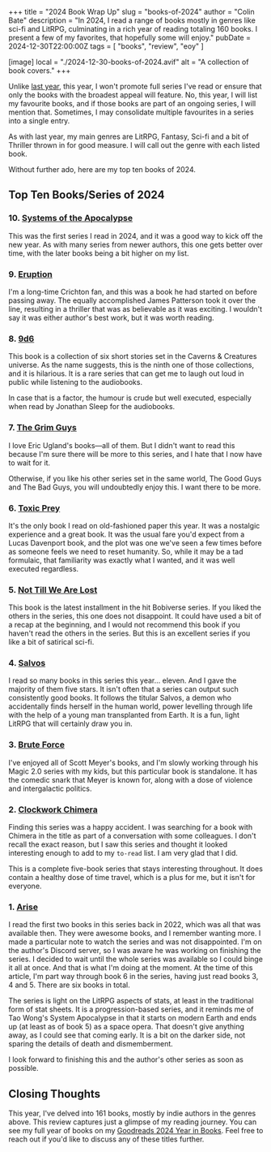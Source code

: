 +++
title = "2024 Book Wrap Up"
slug = "books-of-2024"
author = "Colin Bate"
description = "In 2024, I read a range of books mostly in genres like sci-fi and LitRPG, culminating in a rich year of reading totaling 160 books. I present a few of my favorites, that hopefully some will enjoy."
pubDate = 2024-12-30T22:00:00Z
tags = [ "books", "review", "eoy" ]

[image]
local = "./2024-12-30-books-of-2024.avif"
alt = "A collection of book covers."
+++

Unlike [last year](/posts/books-of-2023), this year, I won't promote full series I've read or ensure that only the books with the broadest appeal will feature. No, this year, I will list my favourite books, and if those books are part of an ongoing series, I will mention that. Sometimes, I may consolidate multiple favourites in a series into a single entry.

As with last year, my main genres are LitRPG, Fantasy, Sci-fi and a bit of Thriller thrown in for good measure. I will call out the genre with each listed book.

Without further ado, here are my top ten books of 2024.

## Top Ten Books/Series of 2024

### 10. [Systems of the Apocalypse](https://www.goodreads.com/series/314626-systems-of-the-apocalypse)

<AuthorGenre series author='Macronomicon' genre='LitRPG' icon='genre-litrpg' />

This was the first series I read in 2024, and it was a good way to kick off the new year. As with many series from newer authors, this one gets better over time, with the later books being a bit higher on my list.

### 9. [Eruption](https://www.goodreads.com/book/show/199372731-eruption)

<AuthorGenre author='Michael Crichton and James Patterson' genre='Thriller' icon='genre-thriller' />

I'm a long-time Crichton fan, and this was a book he had started on before passing away. The equally accomplished James Patterson took it over the line, resulting in a thriller that was as believable as it was exciting. I wouldn't say it was either author's best work, but it was worth reading.

### 8. [9d6](https://www.goodreads.com/book/show/218627143-9d6)

<AuthorGenre author='Robert Bevan' genre='Fantasy/Humour' icon='genre-fantasy' />

This book is a collection of six short stories set in the Caverns & Creatures universe. As the name suggests, this is the ninth one of those collections, and it is hilarious. It is a rare series that can get me to laugh out loud in public while listening to the audiobooks.

In case that is a factor, the humour is crude but well executed, especially when read by Jonathan Sleep for the audiobooks.

### 7. [The Grim Guys](https://www.goodreads.com/book/show/198432567-the-grim-guys)

<AuthorGenre author='Eric Ugland' genre='LitRPG' icon='genre-litrpg' />

I love Eric Ugland's books—all of them. But I didn't want to read this because I'm sure there will be more to this series, and I hate that I now have to wait for it.

Otherwise, if you like his other series set in the same world, The Good Guys and The Bad Guys, you will undoubtedly enjoy this. I want there to be more.

### 6. [Toxic Prey](https://www.goodreads.com/book/show/195769180-toxic-prey)

<AuthorGenre author='John Sandford' genre='Thriller' icon='genre-thriller' />

It's the only book I read on old-fashioned paper this year. It was a nostalgic experience and a great book. It was the usual fare you'd expect from a Lucas Davenport book, and the plot was one we've seen a few times before as someone feels we need to reset humanity. So, while it may be a tad formulaic, that familiarity was exactly what I wanted, and it was well executed regardless.

### 5. [Not Till We Are Lost](https://www.goodreads.com/book/show/159116833-not-till-we-are-lost)

<AuthorGenre author='Dennis E. Taylor' genre='Sci-Fi' icon='genre-scifi' />

This book is the latest installment in the hit Bobiverse series. If you liked the others in the series, this one does not disappoint. It could have used a bit of a recap at the beginning, and I would not recommend this book if you haven't read the others in the series. But this is an excellent series if you like a bit of satirical sci-fi.

### 4. [Salvos](https://www.goodreads.com/series/323808-salvos)

<AuthorGenre series author='V. A. Lewis' genre='LitRPG' icon='genre-litrpg' />

I read so many books in this series this year... eleven. And I gave the majority of them five stars. It isn't often that a series can output such consistently good books. It follows the titular Salvos, a demon who accidentally finds herself in the human world, power levelling through life with the help of a young man transplanted from Earth. It is a fun, light LitRPG that will certainly draw you in.

### 3. [Brute Force](https://www.goodreads.com/book/show/123416781-brute-force)

<AuthorGenre author='Scott Meyer' genre='Sci-Fi/Humour' icon='genre-scifi' />

I've enjoyed all of Scott Meyer's books, and I'm slowly working through his Magic 2.0 series with my kids, but this particular book is standalone. It has the comedic snark that Meyer is known for, along with a dose of violence and intergalactic politics.

### 2. [Clockwork Chimera](https://www.goodreads.com/series/244426-the-clockwork-chimera)

<AuthorGenre series author='Scott Baron' genre='Sci-Fi' icon='genre-scifi' />

Finding this series was a happy accident. I was searching for a book with Chimera in the title as part of a conversation with some colleagues. I don't recall the exact reason, but I saw this series and thought it looked interesting enough to add to my `to-read` list. I am very glad that I did.

This is a complete five-book series that stays interesting throughout. It does contain a healthy dose of time travel, which is a plus for me, but it isn't for everyone.

### 1. [Arise](https://www.goodreads.com/series/343133-arise)

<AuthorGenre series author='Jez Cajiao' genre='LitRPG' icon='genre-litrpg' />

I read the first two books in this series back in 2022, which was all that was available then. They were awesome books, and I remember wanting more. I made a particular note to watch the series and was not disappointed. I'm on the author's Discord server, so I was aware he was working on finishing the series. I decided to wait until the whole series was available so I could binge it all at once. And that is what I'm doing at the moment. At the time of this article, I'm part way through book 6 in the series, having just read books 3, 4 and 5. There are six books in total.

The series is light on the LitRPG aspects of stats, at least in the traditional form of stat sheets. It is a progression-based series, and it reminds me of Tao Wong's System Apocalypse in that it starts on modern Earth and ends up (at least as of book 5) as a space opera. That doesn't give anything away, as I could see that coming early. It is a bit on the darker side, not sparing the details of death and dismemberment.

I look forward to finishing this and the author's other series as soon as possible.

## Closing Thoughts

This year, I've delved into 161 books, mostly by indie authors in the genres above. This review captures just a glimpse of my reading journey. You can see my full year of books on my [Goodreads 2024 Year in Books](https://www.goodreads.com/user/year_in_books/2024/38621232). Feel free to reach out if you'd like to discuss any of these titles further.


